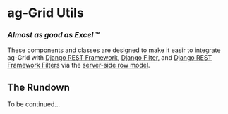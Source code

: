 
<Meta title="Docs/Introduction" />

# ag-Grid Utils

### _Almost as good as Excel_ ™

These components and classes are designed to make it easir to integrate ag-Grid with [Django REST Framework](https://github.com/encode/django-rest-framework), [Django Filter](https://github.com/carltongibson/django-filter), and [Django REST Framework Filters](https://github.com/philipn/django-rest-framework-filters)
via the [server-side row model](https://www.ag-grid.com/archive/21.2.0/javascript-grid-server-side-model/).

## The Rundown

To be continued...
